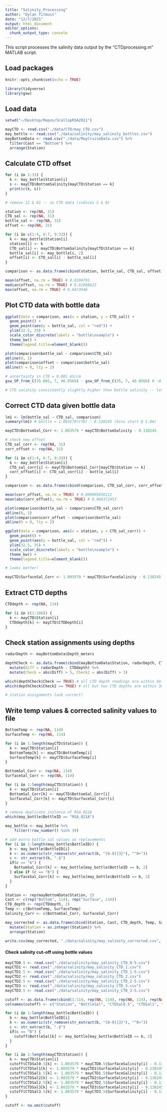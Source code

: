 ```yaml
---
title: "Salinity_Processing"
author: "Dylan Titmuss"
date: "12/7/2021"
output: html_document
editor_options: 
  chunk_output_type: console
---
```


This script processes the salinity data output by the "CTDprocessing.m" MATLAB script.

## Load packages
```r
knitr::opts_chunk$set(echo = TRUE)

library(tidyverse)
library(gsw)
```

## Load data
```r
setwd("~/Desktop/Repos/ScallopRSA2021")

mayCTD <- read.csv("./data/CTD/may_CTD.csv")
may_bottle <- read.csv("./data/salinity/may_salinity_bottles.csv")
mayBottomData <- read.csv("./data/MayCruiseData.csv") %>%
  filter(Cast == "Bottom") %>%
  arrange(Station)
```

## Calculate CTD offset
```r
for (i in 1:33) {
  k <- may_bottle$Station[i]
  s <- mayCTD$BottomSalinity[mayCTD$Station == k]
  print(c(k, s))
}

# remove 12 & 81 -- no CTD data (indices 5 & 8)

station <- rep(NA, 31)
CTD_sal <- rep(NA, 31)
bottle_sal <- rep(NA, 31)
offset <- rep(NA, 31)

for (i in c(1:4, 6:7, 9:33)) {
  k <- may_bottle$Station[i]
  station[i] <- k
  CTD_sal[i] <- mayCTD$BottomSalinity[mayCTD$Station == k]
  bottle_sal[i] <- may_bottle[i, 2]
  offset[i] <- CTD_sal[i] - bottle_sal[i]
}

comparison <- as.data.frame(cbind(station, bottle_sal, CTD_sal, offset))

mean(offset, na.rm = TRUE) # 0.0196791
median(offset, na.rm = TRUE) # 0.01988623
max(offset, na.rm = TRUE) # 0.0473948
```

## Plot CTD data with bottle data
```r
ggplot(data = comparison, aes(x = station, y = CTD_sal)) +
  geom_point() +
  geom_point(aes(y = bottle_sal, col = "red")) +
  ylim(32.5, 35) +
  scale_color_discrete(labels = "bottle\nsample") +
  theme_bw() +
  theme(legend.title=element_blank())

plot(comparison$bottle_sal ~ comparison$CTD_sal)
abline(0, 1)
plot(comparison$offset ~ comparison$bottle_sal)
abline(h = 0, lty = 2)

# uncertainty in CTD = 0.001 mS/cm
gsw_SP_from_C(35.001, 7, 46.0566) - gsw_SP_from_C(35, 7, 46.0566) # ~0.0011 PSU

# CTD salinity consistently slightly higher than bottle salinity -- let's do a correction
```

## Correct CTD data given bottle data
```r
lm1 <- lm(bottle_sal ~ CTD_sal, comparison)
summary(lm1) # bottle = 1.003579(CTD) - 0.138245 (bins start @ 1.0m)

mayCTD$BottomSal_Corr <- 1.003579 * mayCTD$BottomSalinity - 0.138245

# check new offset
CTD_sal_corr <- rep(NA, 31)
corr_offset <- rep(NA, 31)

for (i in c(1:4, 6:7, 9:33)) {
  k <- may_bottle$Station[i]
  CTD_sal_corr[i] <- mayCTD$BottomSal_Corr[mayCTD$Station == k]
  corr_offset[i] <- CTD_sal_corr[i] - bottle_sal[i]
}

comparison <- as.data.frame(cbind(comparison, CTD_sal_corr, corr_offset))

mean(corr_offset, na.rm = TRUE) # 0.000005858112
mean(abs(corr_offset), na.rm = TRUE) # 0.006372453

plot(comparison$bottle_sal ~ comparison$CTD_sal_corr)
abline(0, 1)
plot(comparison$corr_offset ~ comparison$bottle_sal)
abline(h = 0, lty = 2)

ggplot(data = comparison, aes(x = station, y = CTD_sal_corr)) +
  geom_point() +
  geom_point(aes(y = bottle_sal, col = "red")) +
  ylim(32.5, 35) +
  scale_color_discrete(labels = "bottle\nsample") +
  theme_bw() +
  theme(legend.title=element_blank())

# looks better!

mayCTD$SurfaceSal_Corr <- 1.003579 * mayCTD$SurfaceSalinity - 0.138245
```

## Extract CTD depths
```r
CTDdepth <- rep(NA, 114)

for (i in c(1:106)) {
  k <- mayCTD$Station[i]
  CTDdepth[k] <- mayCTD$CTDDepth[i]
}
```

## Check station assignments using depths
```r
radarDepth <- mayBottomData$Depth_meters

depthCheck <- as.data.frame(cbind(mayBottomData$Station, radarDepth, CTDdepth)) %>%
  mutate(Diff = radarDepth - CTDdepth) %>%
  mutate(Check = abs(Diff) > 5, Check2 = abs(Diff) > 3)

which(depthCheck$Check == TRUE) # all CTD depth readings are within 5m of recorded radar depth
which(depthCheck$Check2 == TRUE) # all but two CTD depths are within 3m of recorded radar depth

# station assignments look correct!
```

## Write temp values & corrected salinity values to file
```r
BottomTemp <- rep(NA, 114)
SurfaceTemp <- rep(NA, 114)

for (i in 1:length(mayCTD$Station)) {
  k <- mayCTD$Station[i]
  BottomTemp[k] <- mayCTD$BottomTemp[i]
  SurfaceTemp[k] <- mayCTD$SurfaceTemp[i]
}

BottomSal_Corr <- rep(NA, 114)
SurfaceSal_Corr <- rep(NA, 114)

for (i in 1:length(mayCTD$Station)) {
  k <- mayCTD$Station[i]
  BottomSal_Corr[k] <- mayCTD$BottomSal_Corr[i]
  SurfaceSal_Corr[k] <- mayCTD$SurfaceSal_Corr[i]
}

# remove duplicate instance of RSA_021A
which(may_bottle$BottleID == "RSA_021A")

may_bottle <- may_bottle %>%
    filter(!row_number() %in% 39)

# add extra bottle sal values as replacements
for (i in 1:length(may_bottle$BottleID)) {
  b <- may_bottle$BottleID[i]
  k <- as.numeric(str_remove(str_extract(b, "[0-9]{3}"), "^0+"))
  c <- str_extract(b, ".$")
  if(c == "A") {
    BottomSal_Corr[k] <- may_bottle[may_bottle$BottleID == b, 2]
  } else if (c == "B") {
    SurfaceSal_Corr[k] <- may_bottle[may_bottle$BottleID == b, 2]
  }
}

Station <- rep(mayBottomData$Station, 2)
Cast <- c(rep("Bottom", 114), rep("Surface", 114))
CTD_depth <- rep(CTDdepth, 2)
Temp <- c(BottomTemp, SurfaceTemp)
Salinity_Corr <- c(BottomSal_Corr, SurfaceSal_Corr)

may_corrected <- as.data.frame(cbind(Station, Cast, CTD_depth, Temp, Salinity_Corr)) %>%
  mutate(Station = as.integer(Station)) %>%
  arrange(Station)

write.csv(may_corrected, "./data/salinity/may_salinity_corrected.csv", row.names = FALSE)
```






#### Check salinity cut-off using bottle values
```r
mayCTD0.5 <- read.csv("./data/salinity/may_salinity_CTD_0-5.csv")
mayCTD1 <- read.csv("./data/salinity/may_salinity_CTD_1.csv")
mayCTD1.5 <- read.csv("./data/salinity/may_salinity_CTD_1-5.csv")
mayCTD2 <- read.csv("./data/salinity/may_salinity_CTD_2.csv")
mayCTD2.5 <- read.csv("./data/salinity/may_salinity_CTD_2-5.csv")
mayCTD3 <- read.csv("./data/salinity/may_salinity_CTD_3.csv")
mayCTD3.5 <- read.csv("./data/salinity/may_salinity_CTD_3-5.csv")

cutoff <- as.data.frame(cbind(1:114, rep(NA, 114), rep(NA, 114), rep(NA, 114), rep(NA, 114), rep(NA, 114), rep(NA, 114), rep(NA, 114), rep(NA, 114)))
colnames(cutoff) <- c("Station", "BottleSal", "CTDSal0.5", "CTDSal1", "CTDSal1.5", "CTDSal2", "CTDSal2.5", "CTDSal3", "CTDSal3.5")

for (i in 1:length(may_bottle$BottleID)) {
  b <- may_bottle$BottleID[i]
  k <- as.numeric(str_remove(str_extract(b, "[0-9]{3}"), "^0+"))
  c <- str_extract(b, ".$")
  if(c == "B") {
    cutoff$BottleSal[k] <- may_bottle[may_bottle$BottleID == b, 2]
  }
}

for (i in 1:length(mayCTD$Station)) {
  k <- mayCTD$Station[i]
  cutoff$CTDSal0.5[k] <- 1.003579 * mayCTD0.5$SurfaceSalinity[i] - 0.138245
  cutoff$CTDSal1[k] <- 1.003579 * mayCTD1$SurfaceSalinity[i] - 0.138245
  cutoff$CTDSal1.5[k] <- 1.003579 * mayCTD1.5$SurfaceSalinity[i] - 0.138245
  cutoff$CTDSal2[k] <- 1.003579 * mayCTD2$SurfaceSalinity[i] - 0.138245
  cutoff$CTDSal2.5[k] <- 1.003579 * mayCTD2.5$SurfaceSalinity[i] - 0.138245
  cutoff$CTDSal3[k] <- 1.003579 * mayCTD3$SurfaceSalinity[i] - 0.138245
  cutoff$CTDSal3.5[k] <- 1.003579 * mayCTD3.5$SurfaceSalinity[i] - 0.138245
}

cutoff <- na.omit(cutoff)
```
